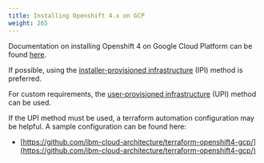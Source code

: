 ```yaml
---
title: Installing Openshift 4.x on GCP
weight: 265
---
```


Documentation on installing Openshift 4 on Google Cloud Platform can be found 
[here](https://docs.openshift.com/container-platform/4.3/installing/installing_gcp/installing-gcp-account.html).

If possible, using the 
[installer-provisioned infrastructure](https://docs.openshift.com/container-platform/4.3/installing/installing_gcp/installing-gcp-default.html)
(IPI) method is preferred.

For custom requirements, the 
[user-provisioned infrastructure](https://docs.openshift.com/container-platform/4.3/installing/installing_gcp/installing-gcp-customizations.html) 
(UPI) method can be used.

If the UPI method must be used, a terraform automation configuration may be
helpful. A sample configuration can be found here:

* [https://github.com/ibm-cloud-architecture/terraform-openshift4-gcp/](https://github.com/ibm-cloud-architecture/terraform-openshift4-gcp/)

